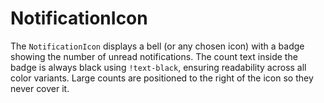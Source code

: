 
<Meta title="Molecules/NotificationIcon" of={NotificationIcon} />

# NotificationIcon

The `NotificationIcon` displays a bell (or any chosen icon) with a badge showing the number of unread notifications. The count text inside the badge is always black using `!text-black`, ensuring readability across all color variants. Large counts are positioned to the right of the icon so they never cover it.

<Canvas>
  <Story name="Examples">
    <div className="flex space-x-4">
      <NotificationIcon count={0} />
      <NotificationIcon count={5} />
      <NotificationIcon count={120} />
    </div>
  </Story>
</Canvas>

<Canvas>
  <Story name="Color variants">
    <div className="flex space-x-2">
      <NotificationIcon color="neutral" count={3} />
      <NotificationIcon color="success" count={3} />
      <NotificationIcon color="warning" count={3} />
      <NotificationIcon color="destructive" count={3} />
      <NotificationIcon color="info" count={3} />
    </div>
  </Story>
</Canvas>

<ArgsTable of={NotificationIcon} />
